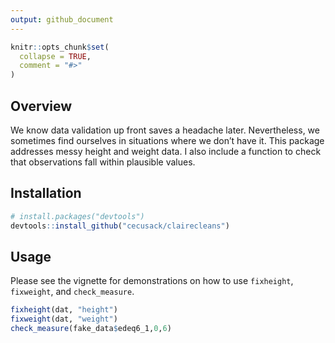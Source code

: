 ```yaml
---
output: github_document
---
```


```r
knitr::opts_chunk$set(
  collapse = TRUE,
  comment = "#>"
)
```

## Overview

We know data validation up front saves a headache later. Nevertheless, we sometimes find ourselves in situations where we don't have it. This package addresses messy height and weight data. I also include a function to check that observations fall within plausible values.

## Installation
```r
# install.packages("devtools")
devtools::install_github("cecusack/clairecleans")
```

## Usage

Please see the vignette for demonstrations on how to use `fixheight`, `fixweight`, and `check_measure`.

```r
fixheight(dat, "height")
fixweight(dat, "weight")
check_measure(fake_data$edeq6_1,0,6)
```

